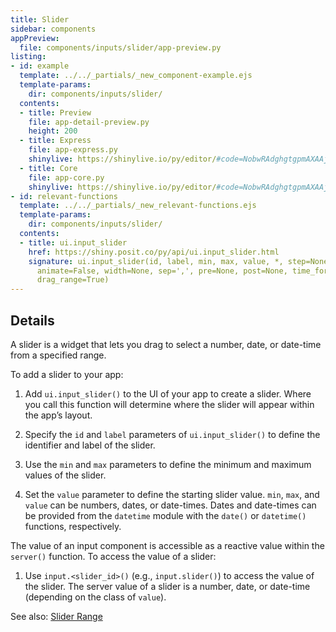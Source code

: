 ```yaml
---
title: Slider
sidebar: components
appPreview:
  file: components/inputs/slider/app-preview.py
listing:
- id: example
  template: ../../_partials/_new_component-example.ejs
  template-params:
    dir: components/inputs/slider/
  contents:
  - title: Preview
    file: app-detail-preview.py
    height: 200
  - title: Express
    file: app-express.py
    shinylive: https://shinylive.io/py/editor/#code=NobwRAdghgtgpmAXAAjFADugdOgnmAGlQGMB7CAFzkqVQGJkAxASQA0BZAURQCU4B3AE4BLKsigBncRGScAHukFwJUjOgA6EAGaDSMZBIAWwiLmTCY6UoIrIArsKJKIAEziCiAQUybNagPoOyAC89sI4UADmcP5aADYOLgAUmshpYVgm6HYU-hJxwm6CKWD5he7qhMiVAMoFRZVEAAxEAIxNLcgArE0AlER0ADyDqekOWKQ52blUcrkAbu4ARlAUFiXzUAlwlf2avb6ucFoG7ovFWTlEkxTTRBLKEsLkvYijaQACzkVYsxTvyDcJ022ySrwB6WQSgodkEMi0lRAlwoWDKRTBAF9Koc1CFkN50EkAg57md3AcIFUwBRcOgEChqXA5mAMQBdIA
  - title: Core
    file: app-core.py
    shinylive: https://shinylive.io/py/editor/#code=NobwRAdghgtgpmAXAAjFADugdOgnmAGlQGMB7CAFzkqVQDMAnUmZAZwAsBLCXZTmdKQYVkAV05EG1ACZwGRAIKYAOhFUZ0AfXHIAvGM44oAczia6AG3HSAFKuQODWbulEVNrC51kM7YT95yyoTIwQDKXj7BRAAMRACMMXHIAKwxAJREAMQAPDn2juJYpG6u7lQAHu4AbnIARlAU-H7VUFZwwZmq6aqqsnRscrW+Lm5EJRRlRKxwrKyc5OmIBQ4AAlIQPliVFCvI-cit7TZLe47IUhSiDBDIdMEgoxRYAT4nAL7BvdCYeshK6BsGm0EkGDGGPQgITAFFw6AQKBhcCqYHeAF0gA
- id: relevant-functions
  template: ../../_partials/_new_relevant-functions.ejs
  template-params:
    dir: components/inputs/slider/
  contents:
  - title: ui.input_slider
    href: https://shiny.posit.co/py/api/ui.input_slider.html
    signature: ui.input_slider(id, label, min, max, value, *, step=None, ticks=False,
      animate=False, width=None, sep=',', pre=None, post=None, time_format=None, timezone=None,
      drag_range=True)
---
```


:::{#example}
:::

:::{#relevant-functions}
:::

## Details

A slider is a widget that lets you drag to select a number, date, or date-time from a specified range.

To add a slider to your app:

  1. Add `ui.input_slider()` to the UI of your app to create a slider. Where you call this function will determine where the slider will appear within the app's layout.

  2. Specify the `id` and `label` parameters of `ui.input_slider()` to define the identifier and label of the slider.

  3. Use the `min` and `max` parameters to define the minimum and maximum values of the slider.

  4. Set the `value` parameter to define the starting slider value. `min`, `max`, and `value` can be numbers, dates, or date-times. Dates and date-times can be provided from the `datetime` module with the `date()` or `datetime()` functions, respectively.

The value of an input component is accessible as a reactive value within the `server()` function. To access the value of a slider:

  1. Use `input.<slider_id>()` (e.g., `input.slider()`) to access the value of the slider. The server value of a slider is a number, date, or date-time (depending on the class of `value`).

See also: [Slider Range](../slider-range/index.qmd)
